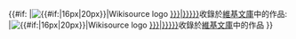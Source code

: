 {{#if:{{{list|}}}
|[[File:wikisource-logo.svg|{{#if:{{{small|}}}|16px|20px}}|Wikisource logo]] [[:s:Author:{{{1|{{PAGENAME}}}}}|{{{2|{{{1|{{PAGENAME}}}}}}}}]]收錄於[[維基文庫]]中的作品:
{{{list}}}
|[[File:wikisource-logo.svg|{{#if:{{{small}}}|16px|20px}}|Wikisource logo]] [[:s:Author:{{{1|{{PAGENAME}}}}}|{{{2|{{{1|{{PAGENAME}}}}}}}}]]收錄於[[維基文庫]]中的作品
}}<noinclude>
{{Documentation}}
</noinclude>